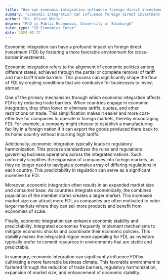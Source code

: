 ```yaml
---
title: "How can economic integration influence foreign direct investment?"
summary: "Economic integration can influence foreign direct investment (FDI) by creating a more favourable environment for cross-border investments."
author: "Dr. Oliver White"
degree: "PhD in Public Economics, University of Edinburgh"
tutor_type: "IB Economics Tutor"
date: 2024-02-27
---
```


Economic integration can have a profound impact on foreign direct investment (FDI) by fostering a more favorable environment for cross-border investments.

Economic integration refers to the alignment of economic policies among different states, achieved through the partial or complete removal of tariff and non-tariff trade barriers. This process can significantly shape the flow of FDI by creating conditions that are conducive for businesses to invest abroad.

One of the primary mechanisms through which economic integration affects FDI is by reducing trade barriers. When countries engage in economic integration, they often lower or eliminate tariffs, quotas, and other restrictions on trade. This simplification makes it easier and more cost-effective for companies to operate in foreign markets, thereby encouraging FDI. For example, a company might choose to establish a manufacturing facility in a foreign nation if it can export the goods produced there back to its home country without incurring high tariffs.

Additionally, economic integration typically leads to regulatory harmonization. This process standardizes the rules and regulations governing business operations across the integrated nations. Such uniformity simplifies the expansion of companies into foreign markets, as they no longer need to navigate a complex array of differing regulations in each country. This predictability in regulation can serve as a significant incentive for FDI.

Moreover, economic integration often results in an expanded market size and consumer base. As countries integrate economically, the combined population of the member states creates a larger market. This increased market size can attract more FDI, as companies are often motivated to enter larger markets where they can sell more products and benefit from economies of scale.

Finally, economic integration can enhance economic stability and predictability. Integrated economies frequently implement mechanisms to mitigate economic shocks and coordinate their economic policies. This stability makes the integrated region more appealing for FDI, as investors typically prefer to commit resources in environments that are stable and predictable.

In summary, economic integration can significantly influence FDI by cultivating a more favorable business climate. This favorable environment is fostered through the reduction of trade barriers, regulatory harmonization, expansion of market size, and enhancement of economic stability.
    